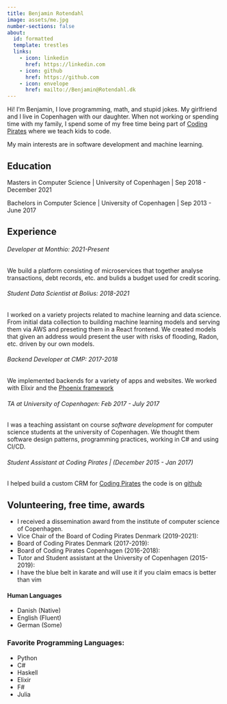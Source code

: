 ```yaml
---
title: Benjamin Rotendahl
image: assets/me.jpg
number-sections: false
about:
  id: formatted
  template: trestles
  links:
    - icon: linkedin
      href: https://linkedin.com
    - icon: github
      href: https://github.com
    - icon: envelope
      href: mailto://Benjamin@Rotendahl.dk
---
```

:::{#formatted}
Hi!
I'm Benjamin, I love programming, math, and stupid jokes.
My girlfriend and I live in Copenhagen with our daughter. When not working or
spending time with my family, I spend some of my free time being part of
[Coding Pirates](http://codingpirates.dk) where we teach kids to code.

My main interests are in software development and machine learning.

## Education

Masters in Computer Science | University of Copenhagen | Sep 2018 - December 2021

Bachelors in Computer Science  | University of Copenhagen | Sep 2013 - June 2017

:::


## Experience

###### Developer at Monthio: 2021-Present
We build a platform consisting of microservices that together analyse
transactions, debt records, etc. and bulids a budget used for credit scoring.


###### Student Data Scientist at Bolius: 2018-2021
I worked on a variety projects related to machine learning and data science. From
initial data collection to building machine learning models and serving them via
AWS and preseting them in a React frontend.
We created models that given an address would present the user with risks of
flooding, Radon, etc. driven by our own models.

###### Backend Developer at CMP: 2017-2018
We implemented backends for a variety of apps and websites. We worked with
Elixir and the [Phoenix framework](https://www.phoenixframework.org)


###### TA at University of Copenhagen: Feb 2017 - July 2017
I was a teaching assistant on course _software development_ for computer science
students at the university of Copenhagen. We thought them software design
patterns, programming practices, working in C# and using CI/CD.


###### Student Assistant at Coding Pirates | (December 2015 - Jan 2017)
I helped build a custom CRM for [Coding Pirates](http://codingpirates.dk) the code is on [github][CRM]


## Volunteering, free time, awards
* I received a dissemination award from the institute of computer science of Copenhagen.
* Vice Chair of the Board of Coding Pirates Denmark (2019-2021):
* Board of Coding Pirates Denmark (2017-2019):
* Board of Coding Pirates Copenhagen (2016-2018):
* Tutor and Student assistant at the University of Copenhagen (2015-2019):
* I have the blue belt in karate and will use it if you claim emacs is better than vim


#### Human Languages
* Danish (Native)
* English (Fluent)
* German (Some)


### Favorite Programming Languages:
* Python
* C#
* Haskell
* Elixir
* F#
* Julia

<!-- Refs -->
[CRM]: https://github.com/codingPirates/forenings_medlemmer/
